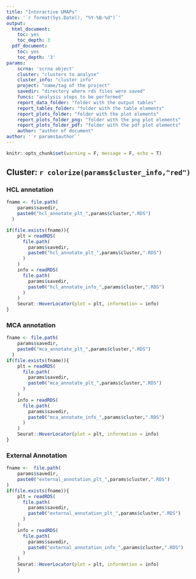 ```yaml
---
title: "Interactive UMAPs"
date: '`r format(Sys.Date(), "%Y-%B-%d")`'
output:
  html_document:
    toc: yes
    toc_depth: 3
  pdf_document:
    toc: yes
    toc_depth: '3'
params:
    scrna: 'scrna object'
    cluster: "clusters to analyse"
    cluster_info: "cluster info"
    project: "name/tag of the project"
    savedir: "directory where rds files were saved"
    funcs: "analysis steps to be performed"
    report_data_folder: "folder with the output tables"
    report_tables_folder: "folder with the table elements"
    report_plots_folder: "folder with the plot elements"
    report_plots_folder_png: "folder with the png plot elements"
    report_plots_folder_pdf: "folder with the pdf plot elements"
    author: "author of document"
author: '`r params$author`'
---
```


```r
knitr::opts_chunk$set(warning = F, message = F, echo = T)
```
## Cluster: `r colorize(params$cluster_info,"red")`

### HCL annotation
```r
fname <- file.path(
    params$savedir,
    paste0("hcl_annotate_plt_",params$cluster,".RDS")
  )

if(file.exists(fname)){
    plt = readRDS(
      file.path(
        params$savedir,
        paste0("hcl_annotate_plt_",params$cluster,".RDS")
      )
    )
    info = readRDS(
      file.path(
        params$savedir,
        paste0("hcl_annotate_info_",params$cluster,".RDS")
      )
    )
    Seurat::HoverLocator(plot = plt, information = info)
}
```

### MCA annotation
```r
fname <- file.path(
    params$savedir,
    paste0("mca_annotate_plt_",params$cluster,".RDS")
  )
if(file.exists(fname)){
    plt = readRDS(
      file.path(
        params$savedir,
        paste0("mca_annotate_plt_",params$cluster,".RDS")
      )
    )
    info = readRDS(
      file.path(
        params$savedir,
        paste0("mca_annotate_info_",params$cluster,".RDS")
      )
    )
    Seurat::HoverLocator(plot = plt, information = info)
}
```

### External Annotation
```r
fname <-  file.path(
    params$savedir,
    paste0("external_annotation_plt_",params$cluster,".RDS")
)
if(file.exists(fname)){
    plt = readRDS(
      file.path(
        params$savedir,
        paste0("external_annotation_plt_",params$cluster,".RDS")
      )
    )
    info = readRDS(
      file.path(
        params$savedir,
        paste0("external_annotation_info_",params$cluster,".RDS")
      )
    )
    Seurat::HoverLocator(plot = plt, information = info)
    }
```
